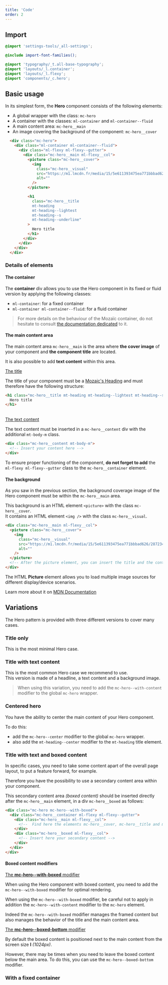 ```yaml
---
title: 'Code'
order: 2
---
```


## Import

```scss
@import 'settings-tools/_all-settings';

@include import-font-families();

@import 'typography/_t.all-base-typography';
@import 'layouts/_l.container';
@import 'layouts/_l.flexy';
@import 'components/_c.hero';
```

## Basic usage

In its simplest form, the **Hero** component consists of the following elements:

- A global wrapper with the class: `mc-hero`
- A container with the classes: `ml-container` and `ml-container--fluid`
- A main content area: `mc-hero__main`
- An image covering the background of the component: `mc-hero__cover`

```html
  <div class="mc-hero">
    <div class="ml-container ml-container--fluid">
      <div class="ml-flexy ml-flexy--gutter">
        <div class="mc-hero__main ml-flexy__col">
          <picture class="mc-hero__cover">
            <img
              class="mc-hero__visual"
              src="https://m1.lmcdn.fr/media/15/5e611393475ea771bbbad626/2872342965/greenkub-maison-sans-permis5e611393063b330009a4a405.jpg?width=800&crop=16:9,smart"
              alt=""
            />
          </picture>

          <h1
            class="mc-hero__title 
            mt-heading
            mt-heading--lightest
            mt-heading--s 
            mt-heading--underline"
          >
            Hero title
          </h1>
        </div>
      </div>
    </div>
  </div>
```

### Details of elements

#### The container

The **container** div allows you to use the Hero component in its fixed or fluid version by applying the following classes:
- `ml-container`: for a fixed container
- `ml-container ml-container--fluid`: for a fluid container

> For more details on the behaviour of the Mozaïc container, do not hesitate to consult [the documentation dedicated](/Foundations/Layout/Container/) to it.

#### The main content area

The main content area `mc-hero__main` is the area where **the cover image** of your component and **the component title** are located.

It is also possible to add **text content** within this area.

<u>The title</u>

The title of your component must be a [Mozaic's Heading](/Foundations/Typography/HeadingStyles/) and must therefore have the following structure:

```html
<h1 class="mc-hero__title mt-heading mt-heading--lightest mt-heading--s mt-heading--underline">
  Hero title
</h1>
```

<br/>
<u>The text content</u>

The text content must be inserted in a `mc-hero__content` div with the additional `mt-body-m` class.

```html
<div class="mc-hero__content mt-body-m">
  <!-- Insert your content here -->
</div>
```

<Highlight theme="info" title="Do not forget">

To ensure proper functioning of the component, **do not forget to add** the `ml-flexy ml-flexy--gutter` class to the `mc-hero__container` element.

</Highlight>

#### The background

As you saw in the previous section, the background coverage image of the Hero component must be within the `mc-hero__main` area.

This background is an HTML element `<picture>` with the class `mc-hero__cover`. <br/>It contains an HTML element `<img />` with the class `mc-hero__visual`.

```html
<div class="mc-hero__main ml-flexy__col">
  <picture class="mc-hero__cover">
    <img
      class="mc-hero__visual"
      src="https://m1.lmcdn.fr/media/15/5e611393475ea771bbbad626/2872342965/greenkub-maison-sans-permis5e611393063b330009a4a405.jpg?width=800&crop=16:9,smart"
      alt=""
    />
  </picture>
  <!-- After the picture element, you can insert the title and the content of your component  -->
</div>
```

<Highlight theme="tips" title="Take advantage of the picture element">

  The HTML **Picture** element allows you to load multiple image sources for different display/device scenarios. 

  Learn more about it on [MDN Documentation](https://developer.mozilla.org/en-US/docs/Web/HTML/Element/picture)

</Highlight>

## Variations

The Hero pattern is provided with three different versions to cover many cases.

### Title only

This is the most minimal Hero case.

<Preview path="basic" />

### Title with text content

This is the most common Hero case we recommend to use. <br/>This version is made of a headline, a text content and a background image.

> When using this variation, you need to add the `mc-hero--with-content` modifier to the global `mc-hero` wrapper.

<Preview path="title-content" />

### Centered hero

You have the ability to center the main content of your Hero component.

To do this: 
- add the `mc-hero--center` modifier to the global `mc-hero` wrapper.
- also add the `mt-heading--center` modifier to the `mt-heading` title element.

<Preview path="title-centered" />

<Preview path="title-content-centered" />

### Title with text and boxed content

In specific cases, you need to take some content apart of the overall page layout, to put a feature forward, for example.

Therefore you have the possibility to use a secondary content area within your component.

This secondary content area _(boxed content)_ should be inserted directly after the `mc-hero__main` element, in a div `mc-hero__boxed` as follows:

```html
<div class="mc-hero mc-hero--with-boxed">
  <div class="mc-hero__container ml-flexy ml-flexy--gutter">
    <div class="mc-hero__main ml-flexy__col">
      <!--  Find here the elements mc-hero__cover, mc-hero__title and mc-hero__content -->
    </div>
    <div class="mc-hero__boxed ml-flexy__col">
      <!-- Insert here your secondary content -->
    </div>
  </div>
</div>
```

<Preview path="boxed-content" />

#### Boxed content modifiers

<u>The <strong>mc-hero--with-boxed</strong> modifier</u>
<br/>

When using the Hero component with boxed content, you need to add the `mc-hero--with-boxed` modifier for optimal rendering.

<Highlight theme="warning">

  When using the `mc-hero--with-boxed` modifier, be careful not to apply in addition the `mc-hero--with-content` modifier to the `mc-hero` element.

  Indeed the `mc-hero--with-boxed` modifier manages the framed content but also manages the behavior of the title and the main content area.

</Highlight>

<u>The <strong>mc-hero--boxed-bottom</strong> modifier</u>

By default the boxed content is positioned next to the main content from the screen size **l** _(1024px)_.

However, there may be times when you need to leave the boxed content below the main area. To do this, you can use the `mc-hero--boxed-bottom` modifier.

<Preview path="boxed-content-bottom" />

### With a fixed container

<Preview path="fixed" nude />